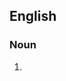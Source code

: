 {{also|anti-depressants}}

==English==

===Noun===
{{head|en|noun plural form}}

# {{plural of|antidepressant|lang=en}}